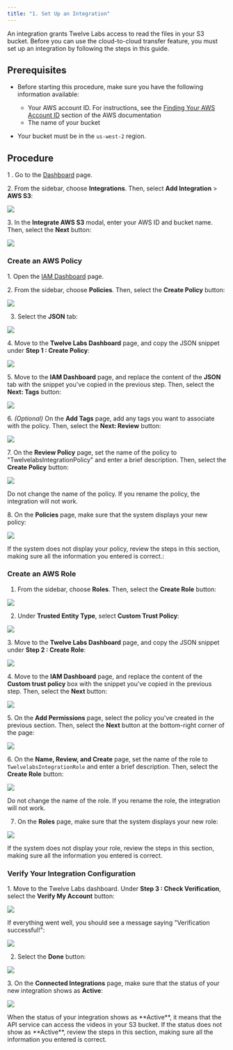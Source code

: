 ```yaml
---
title: "1. Set Up an Integration"
---
```


An integration grants Twelve Labs access to read the files in your S3 bucket.
Before you can use the cloud-to-cloud transfer feature, you must set up an
integration by following the steps in this guide.

## Prerequisites

- Before starting this procedure, make sure you have the following information
  available:

  - Your AWS account ID. For instructions, see the
    [Finding Your AWS Account ID](https://docs.aws.amazon.com/IAM/latest/UserGuide/console%5Faccount-alias.html#FindingYourAWSId)
    section of the AWS documentation
  - The name of your bucket

- Your bucket must be in the `us-west-2` region.

## Procedure

1 . Go to the [Dashboard](https://api.twelvelabs.io/dashboard) page.

2\. From the sidebar, choose **Integrations**. Then, select **Add Integration**
\> **AWS S3**:

![](/images/guides/uploading-videos/cloud-to-cloud-transfers/add-integration-aws-s3.png)

3\. In the **Integrate AWS S3** modal, enter your AWS ID and bucket name. Then,
select the **Next** button:

![](/images/guides/uploading-videos/cloud-to-cloud-transfers/integrate-aws-s3-select-next-2.png)

### Create an AWS Policy

1\. Open the
[IAM Dashboard](https://us-east-1.console.aws.amazon.com/iam/home#/home) page.

2\. From the sidebar, choose **Policies**. Then, select the **Create Policy**
button:

![](/images/guides/uploading-videos/cloud-to-cloud-transfers/iam-console-select-create-policy-2.png)

3. Select the **JSON** tab:

![](/images/guides/uploading-videos/cloud-to-cloud-transfers/create-policiy-select-json-tab.png)

4\. Move to the **Twelve Labs Dashboard** page, and copy the JSON snippet under
**Step 1 : Create Policy**:

![](/images/guides/uploading-videos/cloud-to-cloud-transfers/step-1-create-policy-copy-json-2.png)

5\. Move to the **IAM Dashboard** page, and replace the content of the **JSON**
tab with the snippet you've copied in the previous step. Then, select the
**Next: Tags** button:

![](/images/guides/uploading-videos/cloud-to-cloud-transfers/select-next-tags.png)

6\. _(Optional)_ On the **Add Tags** page, add any tags you want to associate
with the policy. Then, select the **Next: Review** button:

![](/images/guides/uploading-videos/cloud-to-cloud-transfers/select-next-review.png)

7\. On the **Review Policy** page, set the name of the policy to
"TwelvelabsIntegrationPolicy" and enter a brief description. Then, select the
**Create Policy** button:

![](/images/guides/uploading-videos/cloud-to-cloud-transfers/select-create-policy.png)

<Note>
  Do not change the name of the policy. If you rename the policy, the
  integration will not work.
</Note>

8\. On the **Policies** page, make sure that the system displays your new
policy:

![](/images/guides/uploading-videos/cloud-to-cloud-transfers/make-sure-your-policy-is-displayed.png)

<Note>
  If the system does not display your policy, review the steps in this section,
  making sure all the information you entered is correct.:
</Note>

### Create an AWS Role

1. From the sidebar, choose **Roles**. Then, select the **Create Role** button:

![](/images/guides/uploading-videos/cloud-to-cloud-transfers/select-roles-create-role.png)

2. Under **Trusted Entity Type**, select **Custom Trust Policy**:

![](/images/guides/uploading-videos/cloud-to-cloud-transfers/select-custom-trust-policy.png)

3\. Move to the **Twelve Labs Dashboard** page, and copy the JSON snippet under
**Step 2 : Create Role**:

![](/images/guides/uploading-videos/cloud-to-cloud-transfers/step-2-create-role-copy-json.png)

4\. Move to the **IAM Dashboard** page, and replace the content of the **Custom
trust policy** box with the snippet you've copied in the previous step. Then,
select the **Next** button:

![](/images/guides/uploading-videos/cloud-to-cloud-transfers/paste-trust-policy-and-select-next.png)

5\. On the **Add Permissions** page, select the policy you've created in the
previous section. Then, select the **Next** button at the bottom-right corner of
the page:

![](/images/guides/uploading-videos/cloud-to-cloud-transfers/select-twelve-labs-integration-policy.png)

6\. On the **Name, Review, and Create** page, set the name of the role to
`TwelvelabsIntegrationRole` and enter a brief description. Then, select the
**Create Role** button:

![](/images/guides/uploading-videos/cloud-to-cloud-transfers/name-review-and-create.png)

<Note>
  Do not change the name of the role. If you rename the role, the integration
  will not work.
</Note>

7. On the **Roles** page, make sure that the system displays your new role:

![](/images/guides/uploading-videos/cloud-to-cloud-transfers/make-sure-your-role-has-been-created.png)

<Note>
  If the system does not display your role, review the steps in this section,
  making sure all the information you entered is correct.
</Note>

### Verify Your Integration Configuration

1\. Move to the Twelve Labs dashboard. Under **Step 3 : Check Verification**,
select the **Verify My Account** button:

![](/images/guides/uploading-videos/cloud-to-cloud-transfers/select-verify-my-account.png)

If everything went well, you should see a message saying "Verification
successful!":

![](/images/guides/uploading-videos/cloud-to-cloud-transfers/verification-successful.png)

2. Select the **Done** button:

![](/images/guides/uploading-videos/cloud-to-cloud-transfers/select-done.png)

3\. On the **Connected Integrations** page, make sure that the status of your
new integration shows as **Active**:

![](/images/guides/uploading-videos/cloud-to-cloud-transfers/status-active.png)

<Note>
  When the status of your integration shows as **Active**, it means that the API
  service can access the videos in your S3 bucket. If the status does not show
  as **Active**, review the steps in this section, making sure all the
  information you entered is correct.
</Note>
